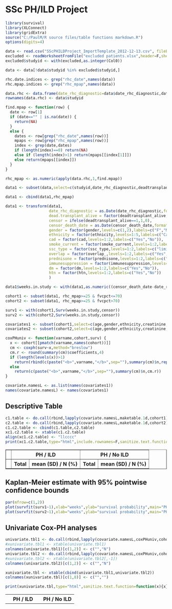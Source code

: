 SSc PH/ILD Project
==================

```r
library(survival)
library(XLConnect)
library(gridExtra)
source("C:/PaulM/R source files/table functions markdown.R")
options(digits=4)

data <- read.csv("SScPHILDProject_ImportTemplate_2012-12-13.csv", fileEncoding="native.enc", stringsAsFactors=FALSE)
excluded <- readWorksheetFromFile("excluded patients.xlsx",header=F,sheet="Sheet1",startRow=1,startCol=3,endCol=3,endRow=80)
excluded$studyid <- with(excluded,as.integer(Col0))

data <- data[!data$studyid %in% excluded$studyid,]

rhc.date.indices <- grep("rhc_date",names(data))
rhc.mpap.indices <- grep("rhc_mpap",names(data))

data.rhc <- data.frame(date_rhc_diagnostic=data$date_rhc_diagnostic,data[c(rhc.date.indices,rhc.mpap.indices)],stringsAsFactors=F)
rownames(data.rhc) <- data$studyid

find.mpap <- function(row) {
  date <- row[1]
  if (date=="" | is.na(date)) {
    return(NA)
  }
  else {
    dates <- row[grep("rhc_date",names(row))]
    mpaps <- row[grep("rhc_mpap",names(row))]
    index <- grep(date,dates)
    if (length(index)==0) return(NA)
    else if (length(index)>1) return(mpaps[[index[1]]])
    else return(mpaps[[index]])
  } 
}

rhc_mpap <- as.numeric(apply(data.rhc,1,find.mpap))

data1 <- subset(data,select=c(studyid,date_rhc_diagnostic,deadtransplant_alive,censor_death_date,age,gender,ethnicity,fvcpct,creatinine,hemoglobin,dm,htn,bmi,cad,smoke_current,smoke_packyears,ssc_type,ssc_duration,overlap_,prednisone,immunesuppression))

data1 <- cbind(data1,rhc_mpap)

data1 <- transform(data1,
                   date_rhc_diagnostic = as.Date(date_rhc_diagnostic,format="%m/%d/%Y"),
                   dead.transplant_alive = factor(deadtransplant_alive,levels=1:2,labels=c("dead/transplant","alive")),
                   censor = ifelse(deadtransplant_alive==1,1,0),
                   censor_death_date = as.Date(censor_death_date,format="%m/%d/%Y"),
                   gender = factor(gender,levels=c(1,2),labels=c("F","M")),
                   ethnicity = factor(ethnicity,levels=1:5,labels=c("Caucasian","African-American","Hispanic","Asian","Other")),
                   cad = factor(cad,levels=1:2,labels=c("Yes","No")),
                   smoke_current = factor(smoke_current,levels=1:2,labels=c("Yes","No")),
                   ssc_type = factor(ssc_type,levels=1:2,labels=c("limited","diffuse")),
                   overlap = factor(overlap_,levels=1:2,labels=c("Yes","No")),
                   prednisone = factor(prednisone,levels=1:2,labels=c("Yes","No")),
                   immunesuppression = factor(immunesuppression,levels=1:2,labels=c("Yes","No")),
                   dm = factor(dm,levels=1:2,labels=c("Yes","No")),
                   htn = factor(htn,levels=1:2,labels=c("Yes","No"))
                   )

data1$weeks.in.study <- with(data1,as.numeric((censor_death_date-date_rhc_diagnostic)/7))

cohort1 <- subset(data1, rhc_mpap>=25 & fvcpct<=70)
cohort2 <- subset(data1, rhc_mpap>=25 & fvcpct>70)

surv1 <- with(cohort1,Surv(weeks.in.study,censor))
surv2 <- with(cohort2,Surv(weeks.in.study,censor))

covariates1 <- subset(cohort1,select=c(age,gender,ethnicity,creatinine,hemoglobin,dm,htn,bmi,cad,smoke_current,smoke_packyears,ssc_type,ssc_duration,overlap,prednisone,immunesuppression))
covariates2 <- subset(cohort2,select=c(age,gender,ethnicity,creatinine,hemoglobin,dm,htn,bmi,cad,smoke_current,smoke_packyears,ssc_type,ssc_duration,overlap,prednisone,immunesuppression))

coxPHuniv <- function(varname,cohort,surv) {
  x <- cohort[[pmatch(varname,names(cohort))]]
  cm <- coxph(surv~x,method="breslow")
  cm.r <- round(summary(cm)$coefficients,4)
  if (length(levels(x))>1)
    return(rbind(c(paste("<b>",varname,"</b>",sep=""),summary(cm)$n,rep("",5)),cbind(paste("&#160;&#160;&#160;",levels(x)[-1],sep=""),rep("",length(levels(x))-1),cm.r)))
  else 
    return(c(paste("<b>",varname,"</b>",sep=""),summary(cm)$n,cm.r))  
}

covariate.namesL <- as.list(names(covariates1))
names(covariate.namesL) <- names(covariates1)
```


Descriptive Table 
-----------------

<table border="1">
<tr> <th> </th> <th colspan="2"> PH / ILD </th> <th colspan="2"> PH / No ILD </th>
<TR> <TH>  </TH> <TH> Total </TH> <TH> mean (SD) / N (%) </TH> <TH> Total </TH> <TH> mean (SD) / N (%) </TH> </TR>
```r
c1.table <- do.call(rbind,lapply(covariate.namesL,maketable.1d,cohort1))
c2.table <- do.call(rbind,lapply(covariate.namesL,maketable.1d,cohort2))[,-1]
c1.c2.table <- cbind(c1.table,c2.table)
xc1.c2.table <- xtable(c1.c2.table)
align(xc1.c2.table) <- "llcccc" 
print(xc1.c2.table,type="html",include.rownames=F,sanitize.text.function=function(x){x},include.colnames=F,only.contents=T)
```
</table>



Kaplan-Meier estimate with 95% pointwise confidence bounds
--------------------
```r
par(mfrow=c(1,2))
plot(survfit(surv1~1),xlab="weeks",ylab="survival probability",main="PH / ILD",xlim=c(0,600))
plot(survfit(surv2~1),xlab="weeks",ylab="survival probability",main="PH / No ILD",xlim=c(0,600))
```



Univariate Cox-PH analyses
---------------------------

<table>
<tr> <th></th> <th colspan="6">PH / ILD</th> <th></th> <th colspan="6">PH / No ILD</th> </tr>
```r
univariate.tbl1 <- do.call(rbind,lapply(covariate.namesL,coxPHuniv,cohort1,surv1))
#xunivariate.tbl1 <- xtable(univariate.tbl1)
colnames(univariate.tbl1)[c(1,2)] <- c("","N")
univariate.tbl2 <- do.call(rbind,lapply(covariate.namesL,coxPHuniv,cohort2,surv2))
#xunivariate.tbl2 <- xtable(univariate.tbl2[,-1])
colnames(univariate.tbl2)[c(1,2)] <- c("","N")

xunivariate.tbl <- xtable(cbind(univariate.tbl1,univariate.tbl2))
colnames(xunivariate.tbl)[c(1,8)] <- c("","")

print(xunivariate.tbl,type="html",sanitize.text.function=function(x){x},include.rownames=F,only.contents=T)
```
</tr>
</table>